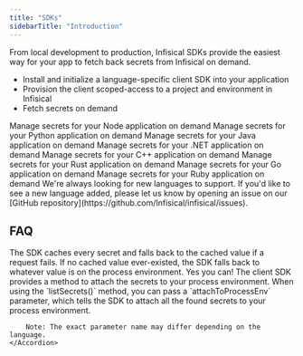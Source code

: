 ```yaml
---
title: "SDKs"
sidebarTitle: "Introduction"
---
```




From local development to production, Infisical SDKs provide the easiest way for your app to fetch back secrets from Infisical on demand.

-   Install and initialize a language-specific client SDK into your application
-   Provision the client scoped-access to a project and environment in Infisical
-   Fetch secrets on demand

<CardGroup cols={2}>
    <Card title="Node.js" href="https://github.com/Infisical/node-sdk-v2?tab=readme-ov-file#infisical-nodejs-sdk" icon="/images/sdks/languages/node.svg">
      Manage secrets for your Node application on demand
    </Card>
    <Card href="https://github.com/Infisical/python-sdk-official?tab=readme-ov-file#infisical-python-sdk" title="Python" icon="/images/sdks/languages/python.svg">
      Manage secrets for your Python application on demand
    </Card>
    <Card href="https://github.com/Infisical/java-sdk?tab=readme-ov-file#infisical-java-sdk" title="Java" icon="/images/sdks/languages/java.svg">
      Manage secrets for your Java application on demand
    </Card>
    <Card href="https://github.com/Infisical/infisical-dotnet-sdk?tab=readme-ov-file#infisical-net-sdk" title=".NET" icon="/images/sdks/languages/dotnet.svg">
      Manage secrets for your .NET application on demand
    </Card>
    <Card href="https://github.com/Infisical/infisical-cpp-sdk/?tab=readme-ov-file#infisical-c-sdk" title="C++" icon="/images/sdks/languages/cpp.svg">
      Manage secrets for your C++ application on demand
    </Card>
    <Card href="https://github.com/Infisical/rust-sdk?tab=readme-ov-file#infisical--the-official-infisical-rust-sdk" title="Rust" icon="/images/sdks/languages/rust.svg">
      Manage secrets for your Rust application on demand
    </Card>
     <Card href="/sdks/languages/go" title="Go" icon="/images/sdks/languages/go.svg">
      Manage secrets for your Go application on demand
    </Card>
    <Card href="/sdks/languages/ruby" title="Ruby" icon="/images/sdks/languages/ruby.svg">
      Manage secrets for your Ruby application on demand
    </Card>
</CardGroup>

<Card title="Did we miss your favorite language?">
  We're always looking for new languages to support. If you'd like to see a new language added, please let us know by opening an issue on our [GitHub repository](https://github.com/Infisical/infisical/issues).
</Card>

## FAQ

<AccordionGroup>
    <Accordion title="What if a request for a secret fails?">
        The SDK caches every secret and falls back to the cached value if a request fails. If no cached
        value ever-existed, the SDK falls back to whatever value is on the process environment.
    </Accordion>
    <Accordion title="Can I attach the environment variables to my process environment?">
        Yes you can! The client SDK provides a method to attach the secrets to your process environment. When using the `listSecrets()` method, you
        can pass a `attachToProcessEnv` parameter, which tells the SDK to attach all the found secrets to your process environment.
        
        Note: The exact parameter name may differ depending on the language.
    </Accordion>
</AccordionGroup>
